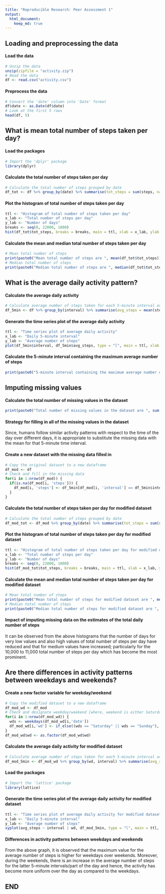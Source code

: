 ```yaml
---
title: "Reproducible Research: Peer Assessment 1"
output: 
  html_document:
    keep_md: true
---
```



## Loading and preprocessing the data

#### Load the data

```r
# Unzip the data
unzip(zipfile = "activity.zip")
# Read the data
df <- read.csv("activity.csv")
```

#### Preprocess the data

```r
# Convert the 'date' column into 'Date' format
df$date <- as.Date(df$date)
# Look at the first 5 rows
head(df, 5)
```


## What is mean total number of steps taken per day?

#### Load the packages

```r
# Import the 'dplyr' package
library(dplyr)
```

#### Calculate the total number of steps taken per day

```r
# Calculate the total number of steps grouped by date
df_tot <- df %>% group_by(date) %>% summarise(tot_steps = sum(steps, na.rm=TRUE))
```

#### Plot the histogram of total number of steps taken per day

```r
ttl <- "Histogram of total number of steps taken per day"
x_lab <- "Total number of steps per day"
y_lab <- "Number of days"
breaks <- seq(0, 22000, 1000)
hist(df_tot$tot_steps, breaks = breaks, main = ttl, xlab = x_lab, ylab = y_lab)
```

#### Calculate the mean and median total number of steps taken per day

```r
# Mean total number of steps
print(paste0("Mean total number of steps are ", mean(df_tot$tot_steps)))
# Median total number of steps
print(paste0("Median total number of steps are ", median(df_tot$tot_steps)))
```


## What is the average daily activity pattern?

#### Calculate the average daily activity

```r
# Calculate average number of steps taken for each 5-minute interval averaged across all days
df_5min <- df %>% group_by(interval) %>% summarise(avg_steps = mean(steps, na.rm=TRUE))
```

#### Generate the time series plot of the average daily activity

```r
ttl <- "Time series plot of average daily activity"
x_lab <- "Daily 5-minute interval"
y_lab <- "Average number of steps"
plot(df_5min$interval, df_5min$avg_steps, type = "l", main = ttl, xlab = x_lab, ylab = y_lab)
```

#### Calculate the 5-minute interval containing the maximum average number of steps

```r
print(paste0("5-minute interval containing the maximum average number of steps is ", df_5min[which.max(df_5min$avg_steps), 'interval']))
```


## Imputing missing values

#### Calculate the total number of missing values in the dataset

```r
print(paste0("Total number of missing values in the dataset are ", sum(is.na(df$steps))))
```

#### Strategy for filling in all of the missing values in the dataset

Since, humans follow similar activity patterns with respect to the time of the day over different days, it is appropriate to substitute the missing data with the mean for that 5-minute time interval.

#### Create a new dataset with the missing data filled in

```r
# Copy the original dataset to a new dataframe
df_mod <- df
# Check and fill in the missing data
for(i in 1:nrow(df_mod)) {
  if(is.na(df_mod[i, 'steps'])) {
    df_mod[i, 'steps'] <- df_5min[df_mod[i, 'interval'] == df_5min$interval, 'avg_steps']
  }
}
```

#### Calculate the total number of steps taken per day for modified dataset

```r
# Calculate the total number of steps grouped by date
df_mod_tot <- df_mod %>% group_by(date) %>% summarise(tot_steps = sum(steps))
```

#### Plot the histogram of total number of steps taken per day for modified dataset

```r
ttl <- "Histogram of total number of steps taken per day for modified dataset"
x_lab <- "Total number of steps per day"
y_lab <- "Number of days"
breaks <- seq(0, 22000, 1000)
hist(df_mod_tot$tot_steps, breaks = breaks, main = ttl, xlab = x_lab, ylab = y_lab)
```

#### Calculate the mean and median total number of steps taken per day for modified dataset

```r
# Mean total number of steps
print(paste0("Mean total number of steps for modified dataset are ", mean(df_mod_tot$tot_steps)))
# Median total number of steps
print(paste0("Median total number of steps for modified dataset are ", median(df_mod_tot$tot_steps)))
```

#### Impact of imputing missing data on the estimates of the total daily number of steps

It can be observed from the above histograms that the number of days for very low values and also high values of total number of steps per day have reduced and that for medium values have increased; particularly for the 10,000 to 11,000 total number of steps per day which has become the most prominent.


## Are there differences in activity patterns between weekdays and weekends?

#### Create a new factor variable for weekday/weekend

```r
# Copy the modified dataset to a new dataframe
df_mod_wd <- df_mod
# Check and designate weekday/weekend [where, weekend is either Saturday or Sunday]
for(i in 1:nrow(df_mod_wd)) {
  wds <- weekdays(df_mod_wd[i,'date'])
  df_mod_wd[i,'wd'] <- if_else((wds == "Saturday" || wds == "Sunday"), "Weekend", "Weekday")
}
df_mod_wd$wd <- as.factor(df_mod_wd$wd)
```

#### Calculate the average daily activity for modified dataset

```r
# Calculate average number of steps taken for each 5-minute interval averaged across all days
df_mod_5min <- df_mod_wd %>% group_by(wd, interval) %>% summarise(avg_steps = mean(steps, na.rm=TRUE))
```

#### Load the packages

```r
# Import the 'lattice' package
library(lattice)
```

#### Generate the time series plot of the average daily activity for modified dataset

```r
ttl <- "Time series plot of average daily activity for modified dataset"
x_lab <- "Daily 5-minute interval"
y_lab <- "Average number of steps"
xyplot(avg_steps ~ interval | wd, df_mod_5min, type = "l", main = ttl, xlab = x_lab, ylab = y_lab)
```

#### Differences in activity patterns between weekdays and weekends

From the above graph, it is observed that the maximum value for the average number of steps is higher for weekdays over weekends. Moreover, during the weekends, there is an increase in the average number of steps for the latter 5-minute intervals/part of the day and hence, the activity has become more uniform over the day as compared to the weekdays.


## END